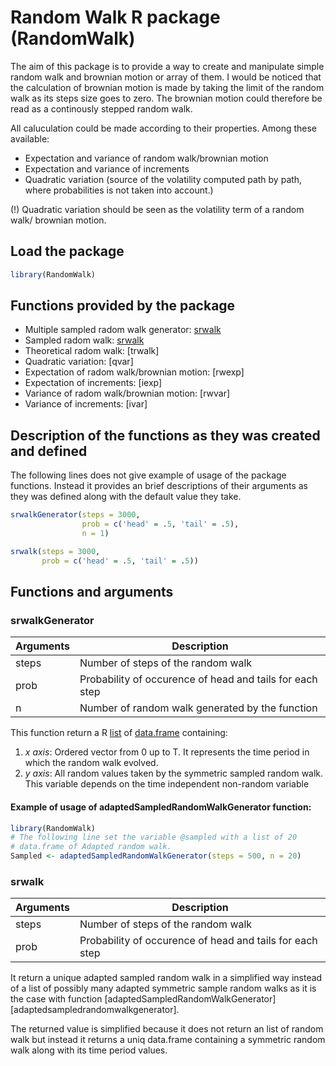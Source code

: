 # Random Walk R package (RandomWalk)

The aim of this package is to provide a way to create and manipulate simple random walk and brownian motion  or array of them. I would be noticed that the calculation
of brownian motion is made by taking the limit of the random walk as its steps size
goes to zero. The brownian motion could therefore be read as a continously stepped
random walk.

All caluculation could be made according to their properties. Among these available:

* Expectation and variance of random walk/brownian motion
* Expectation and variance of increments
* Quadratic variation (source of the volatility computed path by path, where
probabilities is not taken into account.)

(!) Quadratic variation should be seen as the volatility term of a random walk/
brownian motion.

## Load the package

```r
library(RandomWalk)
```


## Functions provided by the package

* Multiple sampled radom walk generator: [srwalk](#srwalkGenerator)
* Sampled radom walk: [srwalk](#srwalk)
* Theoretical radom walk: [trwalk]
* Quadratic variation: [qvar]
* Expectation of radom walk/brownian motion: [rwexp]
* Expectation of increments: [iexp]
* Variance of radom walk/brownian motion: [rwvar]
* Variance of increments: [ivar]

<!-- * [adaptedSampledRandomWalkGenerator](#adaptedsampledrandomwalkgenerator) -->
<!-- * [adaptedSampledRandomWalk](#adaptedsampledrandomwalk) -->
<!-- * [sampleRandomWalk](#samplerandomwalk) -->
<!-- * [sampleRandomWalkGenerator](#samplerandomwalkgenerator) -->

## Description of the functions as they was created and defined

The following lines does not give example of usage of the package functions.
Instead it provides an brief descriptions of their arguments as they was defined
along with the default value they take.

```r
srwalkGenerator(steps = 3000,
                prob = c('head' = .5, 'tail' = .5),
                n = 1)

srwalk(steps = 3000,
       prob = c('head' = .5, 'tail' = .5))

```
  

## Functions and arguments

 
### srwalkGenerator

 | Arguments | Description |
|---|---|
| steps | Number of steps of the random walk |
| prob | Probability of occurence of head and tails for each step |
| n | Number of random walk generated by the function |

This function return a R [list](https://www.rdocumentation.org/packages/base/versions/3.4.1/topics/list)
of [data.frame](https://www.rdocumentation.org/packages/base/versions/3.4.1/topics/data.frame) containing:

1. *x axis*: Ordered vector from 0 up to T. It represents the time period in which the random walk evolved.
2. *y axis*: All random values taken by the symmetric sampled random walk. This variable depends on the time
independent non-random variable

#### Example of usage of adaptedSampledRandomWalkGenerator function:

```r
library(RandomWalk)
# The following line set the variable @sampled with a list of 20
# data.frame of Adapted random walk.
Sampled <- adaptedSampledRandomWalkGenerator(steps = 500, n = 20)
```

### srwalk

| Arguments | Description |
|---|---|
| steps | Number of steps of the random walk |
| prob | Probability of occurence of head and tails for each step |

It return a unique adapted sampled random walk in a simplified way instead of a
list of possibly many adapted symmetric sample random walks as it is the case
with function [adaptedSampledRandomWalkGenerator][adaptedsampledrandomwalkgenerator].

The returned value is simplified because it does not return an list of random walk
but instead it returns a uniq data.frame containing a symmetric random walk along
with its time period values. 

